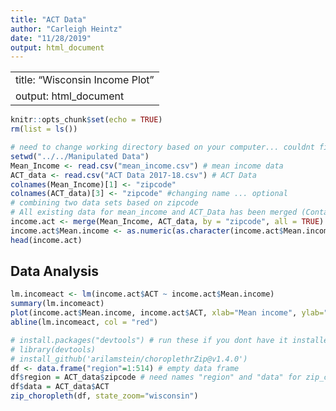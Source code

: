 ```yaml
---
title: "ACT Data"
author: "Carleigh Heintz"
date: "11/28/2019"
output: html_document
---
```


---
title: "Wisconsin Income Plot"
output: html_document
---
```r
knitr::opts_chunk$set(echo = TRUE)
rm(list = ls())
```


```r
# need to change working directory based on your computer... couldnt figure out how to generalize this
setwd("../../Manipulated Data")
Mean_Income <- read.csv("mean_income.csv") # mean income data
ACT_data <- read.csv("ACT Data 2017-18.csv") # ACT Data
colnames(Mean_Income)[1] <- "zipcode"
colnames(ACT_data)[3] <- "zipcode" #changing name ... optional
# combining two data sets based on zipcode
# All existing data for mean_income and ACT_Data has been merged (Containing NA)
income.act <- merge(Mean_Income, ACT_data, by = "zipcode", all = TRUE)
income.act$Mean.income <- as.numeric(as.character(income.act$Mean.income)) #converting from factor to numeric
head(income.act)
```

## Data Analysis
```r
lm.incomeact <- lm(income.act$ACT ~ income.act$Mean.income)
summary(lm.incomeact)
plot(income.act$Mean.income, income.act$ACT, xlab="Mean income", ylab="ACT Score")
abline(lm.incomeact, col = "red")
```

```r
# install.packages("devtools") # run these if you dont have it installed
# library(devtools)
# install_github('arilamstein/choroplethrZip@v1.4.0')
df <- data.frame("region"=1:514) # empty data frame
df$region = ACT_data$zipcode # need names "region" and "data" for zip_chloropleth function
df$data = ACT_data$ACT
zip_choropleth(df, state_zoom="wisconsin")
```

